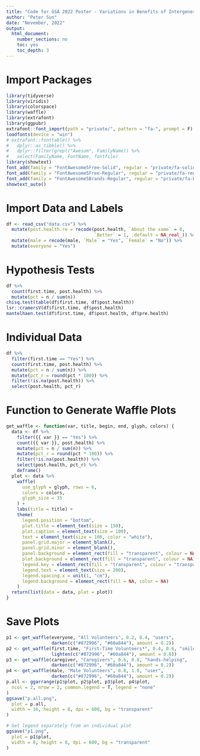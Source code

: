 ```yaml
---
title: "Code for GSA 2022 Poster - Variations in Benefits of Intergenerational Tutoring in the 'New Normal'"
author: "Peter Sun"
date: "November, 2022"
output:
  html_document:
    number_sections: no
    toc: yes
    toc_depth: 3
---
```


# Import Packages

```r
library(tidyverse)
library(viridis)
library(colorspace)
library(waffle)
library(extrafont)
library(ggpubr)
extrafont::font_import(path = "private/", pattern = "fa-", prompt = F)
loadfonts(device = "win")
# extrafont::fonttable() %>%
#   dplyr::as_tibble() %>%
#   dplyr::filter(grepl("Awesom", FamilyName)) %>%
#   select(FamilyName, FontName, fontfile)
library(showtext)
font_add(family = "FontAwesome5Free-Solid", regular = "private/fa-solid-900.ttf")
font_add(family = "FontAwesome5Free-Regular", regular = "private/fa-regular-400.ttf")
font_add(family = "FontAwesome5Brands-Regular", regular = "private/fa-brands-400.ttf")
showtext_auto()
```

# Import Data and Labels

```r
df <- read_csv("data.csv") %>%
  mutate(post.health.re = recode(post.health, `About the same` = 0, 
                                 `Better` = 1, .default = NA_real_)) %>%
  mutate(male = recode(male, `Male` = "Yes", `Female` = "No")) %>%
  mutate(everyone = "Yes")
```

# Hypothesis Tests

```r
df %>%
  count(first.time, post.health) %>%
  mutate(pct = n / sum(n))
chisq.test(table(df$first.time, df$post.health))
lsr::cramersV(df$first.time, df$post.health)
mantelhaen.test(df$first.time, df$post.health, df$pre.health)
```

# Individual Data

```r
df %>%
  filter(first.time == "Yes") %>%
  count(first.time, post.health) %>%
  mutate(pct = n / sum(n)) %>%
  mutate(pct_r = round(pct * 100)) %>%
  filter(!is.na(post.health)) %>%
  select(post.health, pct_r)
```

# Function to Generate Waffle Plots

```r
get_waffle <- function(var, title, begin, end, glyph, colors) {
  data <- df %>%
    filter({{ var }} == "Yes") %>%
    count({{ var }}, post.health) %>%
    mutate(pct = n / sum(n)) %>%
    mutate(pct_r = round(pct * 100)) %>%
    filter(!is.na(post.health)) %>%
    select(post.health, pct_r) %>%
    deframe()
  plot <- data %>%
    waffle(
      use_glyph = glyph, rows = 6,
      colors = colors,
      glyph_size = 35
    ) +
    labs(title = title) +
    theme(
      legend.position = "bottom",
      plot.title = element_text(size = 150),
      plot.caption = element_text(size = 100),
      text = element_text(size = 100, color = "white"),
      panel.grid.major = element_blank(),
      panel.grid.minor = element_blank(),
      panel.background = element_rect(fill = "transparent", colour = NA),
      plot.background = element_rect(fill = "transparent", colour = NA),
      legend.key = element_rect(fill = "transparent", colour = "transparent"),
      legend.text = element_text(size = 200),
      legend.spacing.x = unit(1, "cm"),
      legend.background = element_rect(fill = NA, color = NA)
    )
  return(list(data = data, plot = plot))
}
```

# Save Plots

```r
p1 <- get_waffle(everyone, "All Volunteers", 0.2, 0.4, "users",
                 darken(c("#872996", "#60a844"), amount = 0.2))
p2 <- get_waffle(first.time, "First-Time Volunteers*", 0.4, 0.6, "smile",
                 lighten(c("#872996", "#60a844"), amount = 0.8))
p3 <- get_waffle(caregiver, "Caregivers", 0.6, 0.8, "hands-helping",
                 darken(c("#872996", "#60a844"), amount = 0.2))
p4 <- get_waffle(male, "Male Volunteers", 0.8, 1.0, "user",
                 darken(c("#872996", "#60a844"), amount = 0.2))
p.all <- ggarrange(p1$plot, p2$plot, p3$plot, p4$plot,
  ncol = 2, nrow = 2, common.legend = T, legend = "none"
)
ggsave("p.all.png",
  plot = p.all,
  width = 16, height = 8, dpi = 600, bg = "transparent"
)

# Get legend separately from an individual plot
ggsave("p1.png",
  plot = p1$plot,
  width = 8, height = 8, dpi = 600, bg = "transparent"
)
```
